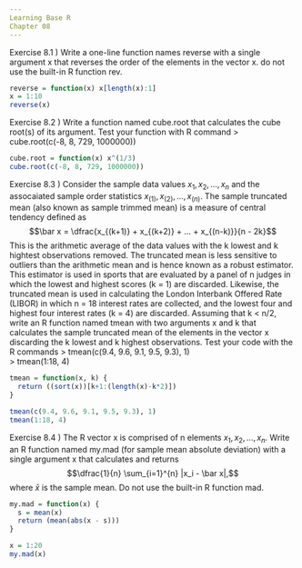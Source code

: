 ```yaml
---
Learning Base R
Chapter 08
---
```



Exercise 8.1 ) Write a one-line function names reverse with a single argument x that reverses the order of the elements in the vector x.  do not use the built-in R function rev.
```r
reverse = function(x) x[length(x):1]
x = 1:10
reverse(x)
```


Exercise 8.2 ) Write a function named cube.root that calculates the cube root(s) of its argument.  Test your function with R command
> cube.root(c(-8, 8, 729, 1000000)) <br/>

```r
cube.root = function(x) x^(1/3)
cube.root(c(-8, 8, 729, 1000000))
```


Exercise 8.3 )  Consider the sample data values $x_1, x_2, ..., x_n$ and the assocaiated sample order statistics $x_{(1)}, x_{(2)}, ..., x_{(n)}$.  The sample truncated mean (also known as sample trimmed mean) is a measure of central tendency defined as $$\bar x = \dfrac{x_{(k+1)} + x_{(k+2)} + ... + x_{(n-k)}}{n - 2k}$$
This is the arithmetic average of the data values with the k lowest and k hightest observations removed.  The  truncated mean is less sensitive to outliers than the arithmetic mean and is hence known as a robust estimator.  This estimator is used in sports that are evaluated by a panel of n judges in which the lowest and highest scores (k = 1) are discarded.  Likewise, the truncated mean is used in calculating the London Interbank Offered Rate (LIBOR) in which n = 18 interest rates are collected, and the lowest four and highest four interest rates (k = 4) are discarded.  Assuming that k < n/2, write an R function named tmean with two arguments x and k that calculates the sample truncated mean of the elements in the vector x discarding the k lowest and k highest observations.  Test your code with the R commands
> tmean(c(9.4, 9.6, 9.1, 9.5, 9.3), 1) <br/>
> tmean(1:18, 4) <br/>

```r
tmean = function(x, k) {
  return ((sort(x))[k+1:(length(x)-k*2)])
}

tmean(c(9.4, 9.6, 9.1, 9.5, 9.3), 1) 
tmean(1:18, 4)
```


Exercise 8.4 ) The R vector x is comprised of n elements $x_1, x_2, ..., x_n$.  Write an R function named my.mad (for sample mean absolute deviation) with a single argument x that calculates and returns $$\dfrac{1}{n} \sum_{i=1}^{n} |x_i - \bar x|,$$ where $\bar x$ is the sample mean.  Do not use the built-in R function mad.

```r
my.mad = function(x) {
  s = mean(x)
  return (mean(abs(x - s)))
}

x = 1:20
my.mad(x)
```